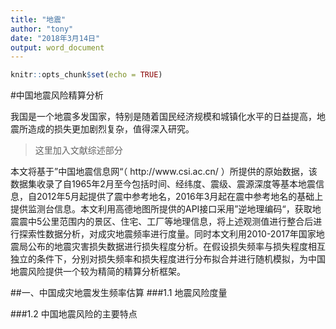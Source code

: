 ```yaml
---
title: "地震"
author: "tony"
date: "2018年3月14日"
output: word_document
---
```


```r
knitr::opts_chunk$set(echo = TRUE)
```

#中国地震风险精算分析

我国是一个地震多发国家，特别是随着国民经济规模和城镇化水平的日益提高，地震所造成的损失更加剧烈复杂，值得深入研究。

> 这里加入文献综述部分

本文将基于”中国地震信息网“（ http://www.csi.ac.cn/ ）所提供的原始数据，该数据集收录了自1965年2月至今包括时间、经纬度、震级、震源深度等基本地震信息，自2012年5月起提供了震中参考地名，2016年3月起在震中参考地名的基础上提供监测台信息。本文利用高德地图所提供的API接口采用”逆地理编码“，获取地震震中5公里范围内的景区、住宅、工厂等地理信息，将上述观测值进行整合后进行探索性数据分析，对成灾地震频率进行度量。同时本文利用2010-2017年国家地震局公布的地震灾害损失数据进行损失程度分析。在假设损失频率与损失程度相互独立的条件下，分别对损失频率和损失程度进行分布拟合并进行随机模拟，为中国地震风险提供一个较为精简的精算分析框架。

##一、中国成灾地震发生频率估算
###1.1 地震风险度量

###1.2 中国地震风险的主要特点

